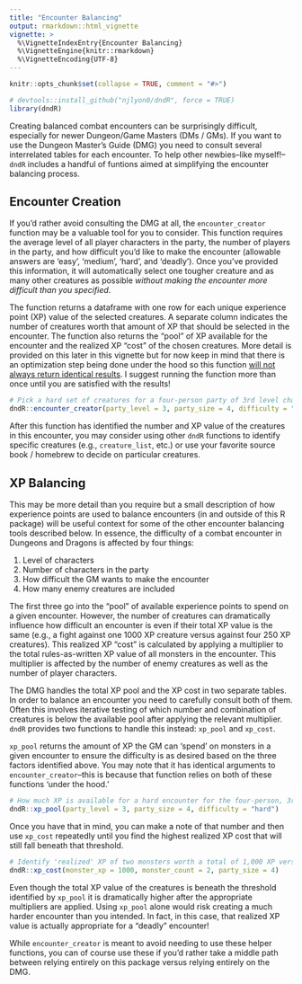 ```yaml
---
title: "Encounter Balancing"
output: rmarkdown::html_vignette
vignette: >
  %\VignetteIndexEntry{Encounter Balancing}
  %\VignetteEngine{knitr::rmarkdown}
  %\VignetteEncoding{UTF-8}
---
```


```r
knitr::opts_chunk$set(collapse = TRUE, comment = "#>")
```

```r
# devtools::install_github("njlyon0/dndR", force = TRUE)
library(dndR)
```

Creating balanced combat encounters can be surprisingly difficult, especially for newer Dungeon/Game Masters (DMs / GMs). If you want to use the Dungeon Master's Guide (DMG) you need to consult several interrelated tables for each encounter. To help other newbies--like myself!--`dndR` includes a handful of funtions aimed at simplifying the encounter balancing process.

## Encounter Creation

If you'd rather avoid consulting the DMG at all, the `encounter_creator` function may be a valuable tool for you to consider. This function requires the average level of all player characters in the party, the number of players in the party, and how difficult you'd like to make the encounter (allowable answers are 'easy', 'medium', 'hard', and 'deadly'). Once you've provided this information, it will automatically select one tougher creature and as many other creatures as possible _without making the encounter more difficult than you specified_.

The function returns a dataframe with one row for each unique experience point (XP) value of the selected creatures. A separate column indicates the number of creatures worth that amount of XP that should be selected in the encounter. The function also returns the "pool" of XP available for the encounter and the realized XP "cost" of the chosen creatures. More detail is provided on this later in this vignette but for now keep in mind that there is an optimization step being done under the hood so this function <u>will not always return identical results</u>. I suggest running the function more than once until you are satisfied with the results!

```r
# Pick a hard set of creatures for a four-person party of 3rd level characters
dndR::encounter_creator(party_level = 3, party_size = 4, difficulty = "hard")
```

After this function has identified the number and XP value of the creatures in this encounter, you may consider using other `dndR` functions to identify specific creatures (e.g., `creature_list`, etc.) or use your favorite source book / homebrew to decide on particular creatures.

## XP Balancing 

This may be more detail than you require but a small description of how experience points are used to balance encounters (in and outside of this R package) will be useful context for some of the other encounter balancing tools described below. In essence, the difficulty of a combat encounter in Dungeons and Dragons is affected by four things:

1. Level of characters
2. Number of characters in the party
3. How difficult the GM wants to make the encounter
4. How many enemy creatures are included

The first three go into the "pool" of available experience points to spend on a given encounter. However, the number of creatures can dramatically influence how difficult an encounter is even if their total XP value is the same (e.g., a fight against one 1000 XP creature versus against four 250 XP creatures). This realized XP "cost" is calculated by applying a multiplier to the total rules-as-written XP value of all monsters in the encounter. This multiplier is affected by the number of enemy creatures as well as the number of player characters.

The DMG handles the total XP pool and the XP cost in two separate tables. In order to balance an encounter you need to carefully consult both of them. Often this involves iterative testing of which number and combination of creatures is below the available pool after applying the relevant multiplier. `dndR` provides two functions to handle this instead: `xp_pool` and `xp_cost`.

`xp_pool` returns the amount of XP the GM can 'spend' on monsters in a given encounter to ensure the difficulty is as desired based on the three factors identified above. You may note that it has identical arguments to `encounter_creator`--this is because that function relies on both of these functions 'under the hood.'

```r
# How much XP is available for a hard encounter for the four-person, 3rd level party?
dndR::xp_pool(party_level = 3, party_size = 4, difficulty = "hard")
```

Once you have that in mind, you can make a note of that number and then use `xp_cost` repeatedly until you find the highest realized XP cost that will still fall beneath that threshold.

```r
# Identify 'realized' XP of two monsters worth a total of 1,000 XP versus our party
dndR::xp_cost(monster_xp = 1000, monster_count = 2, party_size = 4)
```

Even though the total XP value of the creatures is beneath the threshold identified by `xp_pool` it is dramatically higher after the appropriate multipliers are applied. Using `xp_pool` alone would risk creating a much harder encounter than you intended. In fact, in this case, that realized XP value is actually appropriate for a "deadly" encounter!

While `encounter_creator` is meant to avoid needing to use these helper functions, you can of course use these if you'd rather take a middle path between relying entirely on this package versus relying entirely on the DMG.
